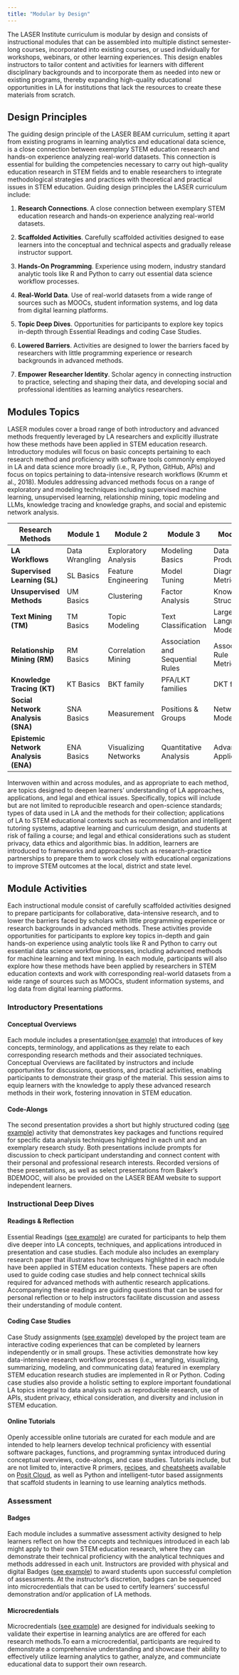 ```yaml
---
title: "Modular by Design"
---
```


The LASER Institute curriculum is modular by design and consists of instructional modules that can be assembled into multiple distinct semester-long courses, incorporated into existing courses, or used individually for workshops, webinars, or other learning experiences. This design enables instructors to tailor content and activities for learners with different disciplinary backgrounds and to incorporate them as needed into new or existing programs, thereby expanding high-quality educational opportunities in LA for institutions that lack the resources to create these materials from scratch.

## Design Principles

The guiding design principle of the LASER BEAM curriculum, setting it apart from existing programs in learning analytics and educational data science, is a close connection between exemplary STEM education research and hands-on experience analyzing real-world datasets. This connection is essential for building the competencies necessary to carry out high-quality education research in STEM fields and to enable researchers to integrate methodological strategies and practices with theoretical and practical issues in STEM education. Guiding design principles the LASER curriculum include:

1.  **Research Connections**. A close connection between exemplary STEM education research and hands-on experience analyzing real-world datasets.

2.  **Scaffolded Activities**. Carefully scaffolded activities designed to ease learners into the conceptual and technical aspects and gradually release instructor support.

3.  **Hands-On Programming**. Experience using modern, industry standard analytic tools like R and Python to carry out essential data science workflow processes.

4.  **Real-World Data**. Use of real-world datasets from a wide range of sources such as MOOCs, student information systems, and log data from digital learning platforms.

5.  **Topic Deep Dives**. Opportunities for participants to explore key topics in-depth through Essential Readings and coding Case Studies.

6.  **Lowered Barriers**. Activities are designed to lower the barriers faced by researchers with little programming experience or research backgrounds in advanced methods.

7.  **Empower** **Researcher Identity**. Scholar agency in connecting instruction to practice, selecting and shaping their data, and developing social and professional identities as learning analytics researchers.

## Modules Topics

LASER modules cover a broad range of both introductory and advanced methods frequently leveraged by LA researchers and explicitly illustrate how these methods have been applied in STEM education research. Introductory modules will focus on basic concepts pertaining to each research method and proficiency with software tools commonly employed in LA and data science more broadly (i.e., R, Python, GitHub, APIs) and focus on topics pertaining to data-intensive research workflows (Krumm et al., 2018). Modules addressing advanced methods focus on a range of exploratory and modeling techniques including supervised machine learning, unsupervised learning, relationship mining, topic modeling and LLMs, knowledge tracing and knowledge graphs, and social and epistemic network analysis.

| Research Methods | **Module 1** | Module 2 | Module 3 | Module 4 |
|---------------|---------------|---------------|---------------|---------------|
| **LA Workflows** | Data Wrangling | Exploratory Analysis | Modeling Basics | Data Products |
| **Supervised Learning (SL)** | SL Basics | Feature Engineering  | Model Tuning | Diagnostic Metrics |
| **Unsupervised Methods** | UM Basics | Clustering | Factor Analysis | Knowledge Structures |
| **Text Mining (TM)** | TM Basics | Topic Modeling | Text Classification | Large Language Models |
| **Relationship Mining (RM)** | RM Basics | Correlation Mining | Association and Sequential Rules | Association Rule Metrics |
| **Knowledge Tracing (KT)** | KT Basics | BKT family  | PFA/LKT families | DKT family |
| **Social Network Analysis (SNA)** | SNA Basics | Measurement | Positions & Groups | Network Modeling |
| **Epistemic Network Analysis (ENA)** | ENA Basics | Visualizing Networks | Quantitative Analysis | Advanced Applications |

Interwoven within and across modules, and as appropriate to each method, are topics designed to deepen learners' understanding of LA approaches, applications, and legal and ethical issues. Specifically, topics will include but are not limited to reproducible research and open-science standards; types of data used in LA and the methods for their collection; applications of LA to STEM educational contexts such as recommendation and intelligent tutoring systems, adaptive learning and curriculum design, and students at risk of failing a course; and legal and ethical considerations such as student privacy, data ethics and algorithmic bias. In addition, learners are introduced to frameworks and approaches such as research-practice partnerships to prepare them to work closely with educational organizations to improve STEM outcomes at the local, district and state level.

## Module Activities

Each instructional module consist of carefully scaffolded activities designed to prepare participants for collaborative, data-intensive research, and to lower the barriers faced by scholars with little programming experience or research backgrounds in advanced methods. These activities provide opportunities for participants to explore key topics in-depth and gain hands-on experience using analytic tools like R and Python to carry out essential data science workflow processes, including advanced methods for machine learning and text mining. In each module, participants will also explore how these methods have been applied by researchers in STEM education contexts and work with corresponding real-world datasets from a wide range of sources such as MOOCs, student information systems, and log data from digital learning platforms.

### Introductory Presentations

#### Conceptual Overviews

Each module includes a presentation([see example](https://laser-institute.github.io/network-analysis/lab-1/sna-1-conceptual-overview.html#/title-slide)) that introduces of key concepts, terminology, and applications as they relate to each corresponding research methods and their associated techniques. Conceptual Overviews are facilitated by instructors and include opportunites for discussions, questions, and practical activities, enabling participants to demonstrate their grasp of the material. This session aims to equip learners with the knowledge to apply these advanced research methods in their work, fostering innovation in STEM education.

#### Code-Alongs

The second presentation provides a short but highly structured coding ([see example](https://laser-institute.github.io/network-analysis/module-1/sna-1-code-along-R.html)) activity that demonstrates key packages and functions required for specific data analysis techniques highlighted in each unit and an exemplary research study. Both presentations include prompts for discussion to check participant understanding and connect content with their personal and professional research interests. Recorded versions of these presentations, as well as select presentations from Baker's BDEMOOC, will also be provided on the LASER BEAM website to support independent learners. 

### Instructional Deep Dives

#### Readings & Reflection

Essential Readings ([see example](https://laser-institute.github.io/network-analysis/module-1/sna-1-readings.html)) are curated for participants to help them dive deeper into LA concepts, techniques, and applications introduced in presentation and case studies. Each module also includes an exemplary research paper that illustrates how techniques highlighted in each module have been applied in STEM education contexts. These papers are often used to guide coding case studies and help connect technical skills required for advanced methods with authentic research applications. Accompanying these readings are guiding questions that can be used for personal reflection or to help instructors facilitate discussion and assess their understanding of module content.

#### Coding Case Studies

Case Study assignments ([see example](https://laser-institute.github.io/network-analysis/module-1/sna-1-case-study-key-R.html)) developed by the project team are interactive coding experiences that can be completed by learners independently or in small groups. These activities demonstrate how key data-intensive research workflow processes (i.e., wrangling, visualizing, summarizing, modeling, and communicating data) featured in exemplary STEM education research studies are implemented in R or Python. Coding case studies also provide a holistic setting to explore important foundational LA topics integral to data analysis such as reproducible research, use of APIs, student privacy, ethical consideration, and diversity and inclusion in STEM education.

#### Online Tutorials

Openly accessible online tutorials are curated for each module and are intended to help learners develop technical proficiency with essential software packages, functions, and programming syntax introduced during conceptual overviews, code-alongs, and case studies. Tutorials include, but are not limited to, interactive R primers, [recipes](https://posit.cloud/learn/recipes), and [cheatsheets](https://posit.co/resources/cheatsheets/?_gl=1*18p13uo*_ga*OTU4NTc4NzgwLjE2NzI3NTQwNzQ.*_ga_2C0WZ1JHG0*MTcxMDA2Njg2MC4yNTMuMS4xNzEwMDY2ODYyLjAuMC4w) available on [Posit Cloud](https://posit.cloud/learn/guide), as well as Python and intelligent-tutor based assignments that scaffold students in learning to use learning analytics methods.

### Assessment

#### Badges

Each module includes a summative assessment activity designed to help learners reflect on how the concepts and techniques introduced in each lab might apply to their own STEM education research, where they can demonstrate their technical proficiency with the analytical techniques and methods addressed in each unit. Instructors are provided with physical and digital Badges ([see example](https://laser-institute.github.io/network-analysis/module-1/sna-1-badge.html)) to award students upon successful completion of assessments. At the instructor's discretion, badges can be sequenced into microcredentials that can be used to certify learners' successful demonstration and/or application of LA methods.

#### Microcredentials

Microcredentials ([see example](https://laser-institute.github.io/network-analysis/microcredential/sna-microcredential.html)) are designed for individuals seeking to validate their expertise in learning analytics are are offered for each research methods.To earn a microcredential, participants are required to demonstrate a comprehensive understanding and showcase their ability to effectively utilize learning analytics to gather, analyze, and communciate educational data to support their own research.
